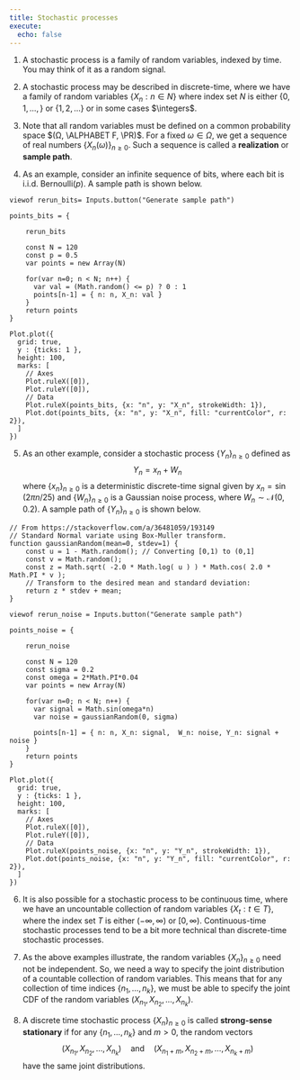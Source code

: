 ```yaml
---
title: Stochastic processes
execute:
  echo: false
---
```


1. A stochastic process is a family of random variables, indexed by time. You may think of it as a random signal. 

2. A stochastic process may be described in discrete-time, where we have a family of random variables $\{X_n : n \in N\}$ where index set $N$ is either $\{0, 1, \dots, \}$ or $\{1, 2, \dots\}$ or in some cases $\integers$.

3. Note that all random variables must be defined on a common probability space $(Ω, \ALPHABET F, \PR)$. For a fixed $ω \in Ω$, we get a sequence of real numbers $\{X_n(ω)\}_{n \ge 0}$. Such a sequence is called a **realization** or **sample path**.

4. As an example, consider an infinite sequence of bits, where each bit is i.i.d. $\text{Bernoulli}(p)$. A sample path is shown below. 

```ojs
viewof rerun_bits= Inputs.button("Generate sample path")

points_bits = {

    rerun_bits

    const N = 120
    const p = 0.5
    var points = new Array(N)

    for(var n=0; n < N; n++) {
      var val = (Math.random() <= p) ? 0 : 1
      points[n-1] = { n: n, X_n: val }
    }
    return points
}
 ```

```ojs
Plot.plot({
  grid: true,
  y : {ticks: 1 },
  height: 100,
  marks: [
    // Axes
    Plot.ruleX([0]),
    Plot.ruleY([0]),
    // Data
    Plot.ruleX(points_bits, {x: "n", y: "X_n", strokeWidth: 1}),
    Plot.dot(points_bits, {x: "n", y: "X_n", fill: "currentColor", r: 2}),
  ]
})
```

5. As an other example, consider a stochastic process $\{Y_n\}_{n \ge 0}$ defined as
   $$ Y_n = x_n + W_n $$
   where $\{x_n\}_{n \ge 0}$ is a deterministic discrete-time signal given by $x_n = \sin(2πn/25)$ and $\{W_n\}_{n \ge 0}$ is a Gaussian noise process, where $W_n \sim \mathcal{N}(0,0.2)$. A sample path of $\{Y_n\}_{n \ge 0}$ is shown below.

```ojs
// From https://stackoverflow.com/a/36481059/193149
// Standard Normal variate using Box-Muller transform.
function gaussianRandom(mean=0, stdev=1) {
    const u = 1 - Math.random(); // Converting [0,1) to (0,1]
    const v = Math.random();
    const z = Math.sqrt( -2.0 * Math.log( u ) ) * Math.cos( 2.0 * Math.PI * v );
    // Transform to the desired mean and standard deviation:
    return z * stdev + mean;
}

viewof rerun_noise = Inputs.button("Generate sample path")

points_noise = {

    rerun_noise

    const N = 120
    const sigma = 0.2
    const omega = 2*Math.PI*0.04
    var points = new Array(N)

    for(var n=0; n < N; n++) {
      var signal = Math.sin(omega*n)
      var noise = gaussianRandom(0, sigma)

      points[n-1] = { n: n, X_n: signal,  W_n: noise, Y_n: signal + noise }
    }
    return points
}
 ```

```ojs
Plot.plot({
  grid: true,
  y : {ticks: 1 },
  height: 100,
  marks: [
    // Axes
    Plot.ruleX([0]),
    Plot.ruleY([0]),
    // Data
    Plot.ruleX(points_noise, {x: "n", y: "Y_n", strokeWidth: 1}),
    Plot.dot(points_noise, {x: "n", y: "Y_n", fill: "currentColor", r: 2}),
  ]
})
```

6. It is also possible for a stochastic process to be continuous time, where we have an uncountable collection of random variables $\{X_t : t \in T \}$, where the index set $T$ is either $(-∞, ∞)$ or $[0, ∞)$. Continuous-time stochastic processes tend to be a bit more technical than discrete-time stochastic processes. 

7. As the above examples illustrate, the random variables $\{X_n\}_{n \ge 0}$ need not be independent. So, we need a way to specify the joint distribution of a countable collection of random variables. This means that for any collection of time indices $\{n_1, \dots, n_k\}$, we must be able to specify the joint CDF of the random variables $(X_{n_1}, X_{n_2}, \dots, X_{n_k})$.

8. A discrete time stochastic process $\{X_n\}_{n \ge 0}$ is called **strong-sense stationary** if for any $\{n_1, \dots, n_k\}$ and $m > 0$, the random vectors
   $$
     (X_{n_1}, X_{n_2}, \dots, X_{n_k})
     \quad \text{and}\quad
     (X_{n_1 + m}, X_{n_2 + m}, \dots, X_{n_k + m})
   $$
   have the same joint distributions.

